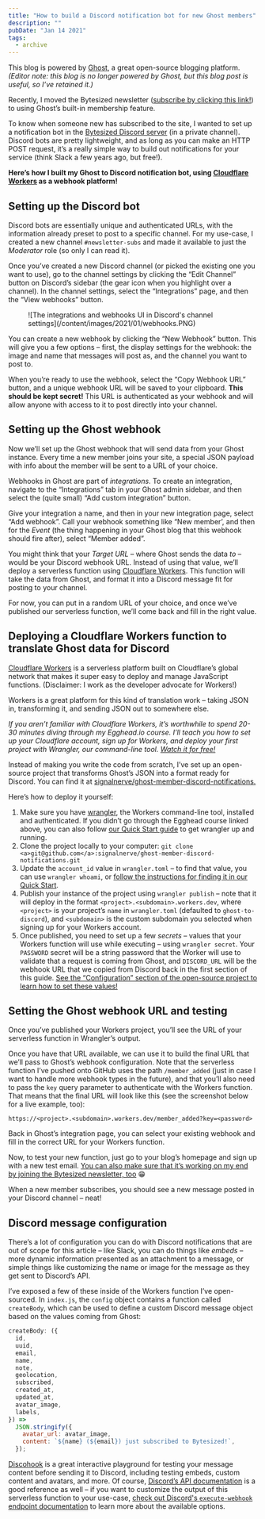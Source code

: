 ```yaml
---
title: "How to build a Discord notification bot for new Ghost members"
description: ""
pubDate: "Jan 14 2021"
tags:
  - archive
---
```


This blog is powered by [Ghost](https://ghost.org/), a great open-source blogging platform. _(Editor note: this blog is no longer powered by Ghost, but this blog post is useful, so I’ve retained it.)_

Recently, I moved the Bytesized newsletter ([subscribe by clicking this link!](/how-to-build-a-discord-notification-bot-for-new-ghost-members/#/portal)) to using Ghost’s built-in membership feature.

To know when someone new has subscribed to the site, I wanted to set up a notification bot in the [Bytesized Discord server](https://bytesized.xyz/discord) (in a private channel). Discord bots are pretty lightweight, and as long as you can make an HTTP POST request, it’s a really simple way to build out notifications for your service (think Slack a few years ago, but free!).

**Here’s how I built my Ghost to Discord notification bot, using [Cloudflare Workers](https://workers.dev/) as a webhook platform!**

## Setting up the Discord bot

Discord bots are essentially unique and authenticated URLs, with the information already preset to post to a specific channel. For my use-case, I created a new channel `#newsletter-subs` and made it available to just the _Moderator_ role (so only I can read it).

Once you’ve created a new Discord channel (or picked the existing one you want to use), go to the channel settings by clicking the “Edit Channel” button on Discord’s sidebar (the gear icon when you highlight over a channel). In the channel settings, select the “Integrations” page, and then the “View webhooks” button.

<figure class="kg-card kg-image-card">![The integrations and webhooks UI in Discord's channel settings](/content/images/2021/01/webhooks.PNG)</figure>You can create a new webhook by clicking the “New Webhook” button. This will give you a few options – first, the display settings for the webhook: the image and name that messages will post as, and the channel you want to post to.

When you’re ready to use the webhook, select the “Copy Webhook URL” button, and a unique webhook URL will be saved to your clipboard. **This should be kept secret!** This URL is authenticated as your webhook and will allow anyone with access to it to post directly into your channel.

## Setting up the Ghost webhook

Now we’ll set up the Ghost webhook that will send data from your Ghost instance. Every time a new member joins your site, a special JSON payload with info about the member will be sent to a URL of your choice.

Webhooks in Ghost are part of _integrations_. To create an integration, navigate to the “Integrations” tab in your Ghost admin sidebar, and then select the (quite small) “Add custom integration” button.

Give your integration a name, and then in your new integration page, select “Add webhook”. Call your webhook something like “New member’, and then for the *Event* (the thing happening in your Ghost blog that this webhook should fire after), select “Member added”.

You might think that your _Target URL_ – where Ghost sends the data _to_ – would be your Discord webhook URL. Instead of using that value, we’ll deploy a serverless function using [Cloudflare Workers](https://workers.dev/). This function will take the data from Ghost, and format it into a Discord message fit for posting to your channel.

For now, you can put in a random URL of your choice, and once we’ve published our serverless function, we’ll come back and fill in the right value.

## Deploying a Cloudflare Workers function to translate Ghost data for Discord

[Cloudflare Workers](https://workers.dev/) is a serverless platform built on Cloudflare’s global network that makes it super easy to deploy and manage JavaScript functions. (Disclaimer: I work as the developer advocate for Workers!)

Workers is a great platform for this kind of translation work – taking JSON in, transforming it, and sending JSON out to somewhere else.

_If you aren’t familiar with Cloudflare Workers, it’s worthwhile to spend 20-30 minutes diving through my Egghead.io course. I’ll teach you how to set up your Cloudflare account, sign up for Workers, and deploy your first project with Wrangler, our command-line tool. [Watch it for free!](https://egghead.io/courses/introduction-to-cloudflare-workers-5aa3)_

Instead of making you write the code from scratch, I’ve set up an open-source project that transforms Ghost’s JSON into a format ready for Discord. You can find it at [signalnerve/ghost-member-discord-notifications.](https://github.com/signalnerve/ghost-member-discord-notifications)

Here’s how to deploy it yourself:

1. Make sure you have [wrangler](https://github.com/cloudflare/wrangler), the Workers command-line tool, installed and authenticated. If you didn’t go through the Egghead course linked above, you can also follow [our Quick Start guide](https://developers.cloudflare.com/workers/learning/getting-started) to get wrangler up and running.
2. Clone the project locally to your computer: `git clone <a>git@github.com</a>:signalnerve/ghost-member-discord-notifications.git`
3. Update the `account_id` value in `wrangler.toml` – to find that value, you can use `wrangler whoami`, or [follow the instructions for finding it in our Quick Start](https://developers.cloudflare.com/workers/learning/getting-started#7-configure-your-project-for-deployment).
4. Publish your instance of the project using `wrangler publish` – note that it will deploy in the format `<project>.<subdomain>.workers.dev`, where `<project>` is your project’s `name` in `wrangler.toml` (defaulted to `ghost-to-discord`), and `<subdomain>` is the custom subdomain you selected when signing up for your Workers account.
5. Once published, you need to set up a few _secrets_ – values that your Workers function will use while executing – using `wrangler secret`. Your `PASSWORD` secret will be a string password that the Worker will use to validate that a request is coming from Ghost, and `DISCORD_URL` will be the webhook URL that we copied from Discord back in the first section of this guide. [See the “Configuration” section of the open-source project to learn how to set these values!](https://github.com/signalnerve/ghost-member-discord-notifications#configuration)

## Setting the Ghost webhook URL and testing

Once you’ve published your Workers project, you’ll see the URL of your serverless function in Wrangler’s output.

Once you have that URL available, we can use it to build the final URL that we’ll pass to Ghost’s webhook configuration. Note that the serverless function I’ve pushed onto GitHub uses the path `/member_added` (just in case I want to handle more webhook types in the future), and that you’ll also need to pass the `key` query parameter to authenticate with the Workers function. That means that the final URL will look like this (see the screenshot below for a live example, too):

`https://<project>.<subdomain>.workers.dev/member_added?key=<password>`

Back in Ghost’s integration page, you can select your existing webhook and fill in the correct URL for your Workers function.

Now, to test your new function, just go to your blog’s homepage and sign up with a new test email. [You can also make sure that it’s working on my end by joining the Bytesized newsletter, too](/how-to-build-a-discord-notification-bot-for-new-ghost-members/#/portal) 😁

When a new member subscribes, you should see a new message posted in your Discord channel – neat!

## Discord message configuration

There’s a lot of configuration you can do with Discord notifications that are out of scope for this article – like Slack, you can do things like _embeds_ – more dynamic information presented as an attachment to a message, or simple things like customizing the name or image for the message as they get sent to Discord’s API.

I’ve exposed a few of these inside of the Workers function I’ve open-sourced. In `index.js`, the `config` object contains a function called `createBody`, which can be used to define a custom Discord message object based on the values coming from Ghost:

```js
createBody: ({
  id,
  uuid,
  email,
  name,
  note,
  geolocation,
  subscribed,
  created_at,
  updated_at,
  avatar_image,
  labels,
}) =>
  JSON.stringify({
    avatar_url: avatar_image,
    content: `${name} (${email}) just subscribed to Bytesized!`,
  });
```

[Discohook](https://discohook.org/) is a great interactive playground for testing your message content before sending it to Discord, including testing embeds, custom content and avatars, and more. Of course, [Discord’s API documentation](https://discord.com/developers/docs/intro) is a good reference as well – if you want to customize the output of this serverless function to your use-case, [check out Discord's `execute-webhook` endpoint documentation](https://discord.com/developers/docs/resources/webhook#execute-webhook) to learn more about the available options.
